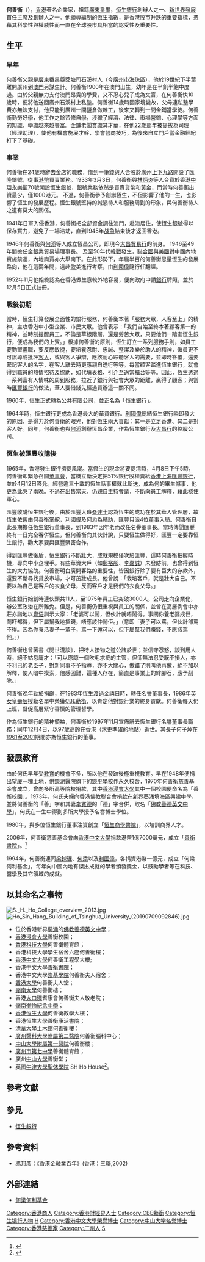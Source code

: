 {{Infobox Biography
| subject_name   = 何善衡 
| image_name     = Hsh.jpg
| image_size     = 130px
| image_caption  = 何善衡
| date_of_birth  = 1900年
| place_of_birth = {{QING|廣東省}}[[番禺縣|番禺]]
| date_of_death  = {{death date and age|1997|12|4|1900|1|1}} 
| place_of_death = {{HKG}}
| nationality = {{CHN-HKG}}
| occupation     = [[銀行家|銀行家]]、[[慈善家|慈善家]]
}}
'''何善衡'''{{CBE}}（{{bd|1900年||1997年|12月4日}}），[[香港|香港]]著名企業家，祖籍[[廣東|廣東]][[番禺縣|番禺]]，[[恒生銀行|恒生銀行]]創辦人之一、[[新世界發展|新世界發展]]首任主席及創辦人之一。他領導編制的[[恆生指數|恆生指數]]，是香港股市升跌的重要指標，憑藉其科學性與權威性而一直在全球股市具相當的認受性及重要性。

== 生平 ==
=== 早年 ===
何善衡父親是[[廣東|廣東]]番禺縣茭塘司石溪村人（今[[廣州市|廣州市]][[海珠區|海珠區]]），他於19世紀下半葉離開廣州到[[澳門|澳門]]另謀生計。何善衡1900年在澳門出生，幼年是在半飢半飽中度過。由於父親無力支付澳門昂貴的學費，又不忍心兒子成為文盲，在何善衡快10歲時，便將他送回廣州石溪村上私塾。何善衡14歲時因家境變故，父母連私塾學費亦無法支付，他只能到廣州一間鹽倉做雜工，後來又轉到一間金鋪當學徒。何善衡勤勞好學，他工作之餘苦修自學，涉獵了經濟、法律、市場營銷、心理學等方面的知識，學識越來越豐富。金鋪老闆賞識其才華，在他22歲那年被提拔為司理（經理助理），使他有機會施展才幹，學會營商技巧，為後來自立門戶當金融經紀打下了基礎。

=== 事業 ===
何善衡在24歲時辭去金店的職務，借到一筆錢與人合股於廣州[[上下九|上下九]]路開設了匯隆銀號，從事[[港幣|港幣]]買賣業務。1933年3月3日，何善衡與[[林炳炎|林炳炎]]等人合資於香港[[中環|中環]][[永樂街|永樂街]]70號開設恆生銀號，銀號業務依然是買賣貨幣和黃金，而當時何善衡出資最少，僅1000港元。 不過，何善衡參予創辦恆生，不但影響了他的一生，也影響了恆生的發展歷程。恆生銀號堅持的誠懇待人和服務周到的形象，與何善衡待人之道有莫大的關係。

1941年日軍入侵香港，何善衡把全部資金調往澳門，赴澳居住，使恆生銀號得以保存實力，避免了一場浩劫，直到1945年[[第二次世界大战|战争]]結束後才返回香港。

1946年何善衡與[[何添|何添]]等人成立恆昌公司，即現今[[大昌貿易行|大昌貿易行]]的前身。
1946至49年間擔任金銀業貿易場理事長。
及至50年代[[韓戰|韓戰]]發生，[[聯合國|聯合國]]與[[美國|美國]]對中國內地實施禁運，內地商賈亦大舉南下。在此形勢下，年屆半百的何善衡思量恆生的發展路向，他在這兩年間，遠赴[[歐洲|歐]]美進行考察，由[[利國偉|利國偉]]隨行任翻譯。

1952年11月他始終認為在香港做生意較外地容易，便向政府申請[[銀行|銀行]]牌照，並於12月5日正式註冊。

=== 戰後初期 ===
當時，恒生打算發展全面性的銀行服務，何善衡本著「服務大眾，人客至上」的精神，主攻香港中小型企業、市民大眾。他曾表示：「我們自始至終本著顧客第一的精神，並時刻提醒員工，不論是草根階層，還是勞苦大眾，只要他們一踏進恆生銀行，便成為我們的上賓。」根據何善衡的原則，恆生訂立一系列服務手則，如員工要勤墾盡職，要反應敏捷，要培養忍耐、忠誠、整潔及樂於助人的精神，僱員更不可誤導或批評[[客人|客人]]，或與客人爭辯，應該耐心聆聽客人的需要，並即時答覆，還要緊記客人的名字，在客人離去時更應親自送行等等。每當顧客踏進恆生銀行，就會得到職員的熱情招待及協助，如代填表格、引介至適當櫃台等等。因此，恆生透過一系列富有人情味的周到服務，拉近了銀行與社會大眾的距離，贏得了顧客；與當時[[匯豐銀行|匯豐銀行]]的做法，華人要借錢先經過買辦這一關不同。

1960年，恒生正式轉為公共有限公司，並正名為「恒生銀行」。

1964年時，恒生銀行更成為香港最大的華資銀行。[[利國偉|利國偉]]總結恒生銀行瞬即發大的原因，是得力於何善衡的眼光，他對恆生兩大貢獻：其一是立足香港、其二是對客人好。同年，何善衡也與[[何添|何添]]創辦恆昌企業，作為恆生銀行及[[大昌行|大昌行]]的控股公司。

=== 恆生被匯豐收購後 ===
1965年，香港發生銀行擠提風潮。當恆生的現金將要提清時，4月8日下午5時，何善衡即緊急召開[[董事會|董事會]]，當機立斷決定把51%銀行股權賣給[[香港上海匯豐銀行|香港上海匯豐銀行]]，並於4月12日答允。經營逾三十載的恆生話事權就此斷送，成為何的畢生憾事，他更為此哭了兩晚。不過在出售當天，仍親自主持會議，不斷向員工解釋，藉此穩住軍心。

匯豐收購恒生銀行後，由於匯豐大班[[桑達士_(滙豐)|桑達士]]認為恆生的成功在於其華人管理層，故恆生依舊由何善衡掌舵，利國偉及何添為輔助，匯豐只派4位董事入局。何善衡自此長期擔任恆生銀行董事長，到1983年因年老而改任名譽董事長。當時傳聞匯豐終有一日完全吞併恆生，但何善衡向其伙計說，只要恆生做得好，匯豐一定要靠恒生銀行，勸大家要與匯豐緊密合作。

得到匯豐做後盾，恒生銀行不斷壯大，成就規模僅次於匯豐，這時何善衡把握時機，專向中小企埋手。有些華資大戶（如[[鄭裕彤|鄭裕彤]]、[[李嘉誠|李嘉誠]]）未發跡前，也曾得到恆生的大力協助。何善衡明白廣開客路的重要性，皆因銀行除了要有巨大的存款外，還要不斷尋找貸放市場，才可茁壯成長。他曾說：「栽培客戶，就是壯大自己。不要以為自己是客戶的衣食父母，反而客戶才是我們的衣食父母。」

恒生銀行始創時連伙頭共11人，至1975年員工已突破3000人，公司走向企業化，辦公室政治在所難免。但是，何善衡仍很重視與員工的關係，並曾在高層例會中亦莊亦諧地以[[粤语|粤语]]訓示大家：「老婆可以鬧，但伙計就唔鬧得。事關你養老婆成世，鬧吓都得，但下屬幫我地搵錢，唔應該仲鬧佢。」（意即「妻子可以罵，但伙計卻罵不得。因為你養活妻子一輩子，罵一下還可以，但下屬幫我們賺錢，不應該罵他。」）

何善衡也曾著書《閱世淺談》，把待人接物之道公諸於世；並信守忍怒，談到用人時，絕不姑息庸才：「可以原諒一個吹毛求疵的主管，但卻無法忍受既不損人，亦不利己的老臣子，對新同事不予指導，亦不大關心，做錯了則叫他再做，絕不加以解釋，使人暗中摸索，倍感困難，這種人存在，簡直是事業上的絆腳石，應予剷除。」

何善衡晚年勤於捐獻，在1983年恆生渡過金禧日時，轉任名譽董事長，1986年[[英女皇壽辰|英女皇壽辰]]授勳名單中榮獲[[CBE|CBE勳銜]]，以肯定他對銀行業的終身貢獻。何善衡每天仍上班，督促高層緊守審慎的管理哲學。

作為恒生銀行的精神領袖，何善衡於1997年11月宣佈辭去恆生銀行名譽董事長職務；同年12月4日，以97歲高齡在香港（求更準確的地點）逝世。其長子何子焯在[[1961|1961]]至[[2001|2001]]期間亦為恒生銀行的董事。

== 發展教育 ==
由於何氏早年受[[教育|教育]]的機會不多，所以他在發跡後極重視教育。早在1948年便捐出[[望廈|望廈]]一塊土地，供[[鏡湖醫院|鏡湖醫院]]旗下的[[鏡平學校|鏡平學校]]作永久校舍，1970年何善衡慈善基金會成立，曾向多所高等院校捐款，其中[[香港浸會大學|香港浸會大學]]其中一個校園便命名為「善衡校園」。1973年，何氏夫婦向香港佛教聯合會捐款在[[新界|新界]][[葵涌|葵涌]]填海區興建中學，並將何善衡的「善」字和其妻[[李寬德|李寬德]]的「德」字合併，取名「[[佛教善德英文中學|佛教善德英文中學]]」，何氏在一生中得到多所大學授予名譽博士學位。

1980年，與多位恒生銀行董事注資創立「[[恒生商學書院|恒生商學書院]]」，以培訓商界人才。

2006年，何善衡慈善基金會向[[香港中文大學|香港中文大學]]捐款港幣1億7000萬元，成立「[[善衡書院|善衡書院]]」。<ref>{{cite press release|title=香港中文大學校董會決定成立兩所新書院|publisher=[[香港中文大學|香港中文大學]]|date=2006-05-23|url=http://www.cuhk.edu.hk/cpr/pressrelease/060523c.htm|accessdate=2018-10-30|archive-date=2018-10-30|archive-url=https://web.archive.org/web/20181030170525/http://www.cuhk.edu.hk/cpr/pressrelease/060523c.htm|dead-url=no}}</ref>

1994年，何善衡連同[[梁銶琚|梁銶琚]]、[[何添|何添]]以及[[利國偉|利國偉]]，各捐資港幣一億元，成立「何梁何利基金」，每年向中國內地有傑出成就的學者頒發獎金，以鼓勵學者等在科技、醫學及其它領域的成就。

== 以其命名之事物 ==
[[File:S._H._Ho_College_overview_2013.jpg|thumb]]
[[File:Ho_Sin_Hang_Building_of_Tsinghua_University_(20190709092846).jpg|thumb]]
* 位於香港新界[[葵涌|葵涌]]的[[佛教善德英文中學|佛教善德英文中學]]；
* [[香港浸會大學|香港浸會大學]]善衡校園；
* [[香港科技大學|香港科技大學]]何善衡體育館；
* 香港科技大學學生宿舍六座何善衡樓；
* [[香港中文大學|香港中文大學]]何善衡工程學大樓;
* 香港中文大學[[善衡書院|善衡書院]]；
* 香港中文大學[[崇基學院|崇基學院]]何善衡夫人宿舍；
* [[香港大學|香港大學]]何善衡夫人堂；
* [[嶺南大學_(香港)|嶺南大學]]何善衡樓；
* 香港[[大口環|大口環]]耆康會何善衡夫人敬老院；
* [[嶺南衡怡紀念中學|嶺南衡怡紀念中學]]；
* [[香港恒生大學|香港恒生大學]]何善衡教學大樓；
* 香港恒生大學善衡康活書院；
* [[清華大學|清華大學]]土木館何善衡樓；
* [[廣州醫科大學附屬第二醫院|廣州醫科大學附屬第二醫院]]何善衡腦科中心；
* [[中山大學附屬第一醫院|中山大學附屬第一醫院]]何善衡樓；
* [[廣州市第七中學|廣州市第七中學]]善衡體育館；
* 廣州[[中山大學|中山大學]]善衡堂；
* 英國[[牛津大學聖休學院|牛津大學聖休學院]] SH Ho House<ref>{{cite book | url=https://www.st-hughs.ox.ac.uk/wp-content/uploads/2014/12/St-Hughs-College-Magazine-2015-compressed.pdf | title=St Hugh's College Magazine 2015 | location=Oxford, UK | chapter=Sir Quo-Wei Lee: an enduring relationship | language=en | accessdate=2018-10-30 | quote=To make this a reality, my father [Sir Quo Wei Lee] rallied three other senior colleagues from Hang Seng Bank, S.H. Ho, Ho Tim, and K.K. Leung, and each responded with a generous donation. The houses which they sponsored were named after them, and thus the Ho, Leung, Ho and Lee Studentship scheme was established in 1982. | archive-date=2020-04-13 | archive-url=https://web.archive.org/web/20200413141038/https://www.st-hughs.ox.ac.uk/wp-content/uploads/2014/12/St-Hughs-College-Magazine-2015-compressed.pdf | dead-url=no }}</ref>。

== 參考文獻 ==
{{Reflist}}

== 參見 ==
* [[恆生銀行|恆生銀行]]

== 參考資料 ==
* 馮邦彥：《香港金融業百年》(香港：三聯,2002)

== 外部連結 ==
* [https://web.archive.org/web/20081101101803/http://www.hlhl.org.cn/hlhl_index.htm 何梁何利基金]

{{DEFAULTSORT:H}}
[[Category:香港商人|Category:香港商人]]
[[Category:香港財經界人士|Category:香港財經界人士]]
[[Category:CBE勳銜|Category:CBE勳銜]]
[[Category:恒生银行人物|Category:恒生银行人物]]
[[Category:香港大學名譽博士|H]]
[[Category:香港中文大學榮譽博士|Category:香港中文大學榮譽博士]]
[[Category:中山大学名誉博士|Category:中山大学名誉博士]]
[[Category:香港慈善家|Category:香港慈善家]]
[[Category:广州人|Category:广州人]]
[[Category:何姓|S]]